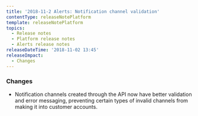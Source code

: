 ```yaml
---
title: '2018-11-2 Alerts: Notification channel validation'
contentType: releaseNotePlatform
template: releaseNotePlatform
topics:
  - Release notes
  - Platform release notes
  - Alerts release notes
releaseDateTime: '2018-11-02 13:45'
releaseImpact:
  - Changes
---
```


### Changes

* Notification channels created through the API now have better validation and error messaging, preventing certain types of invalid channels from making it into customer accounts.

